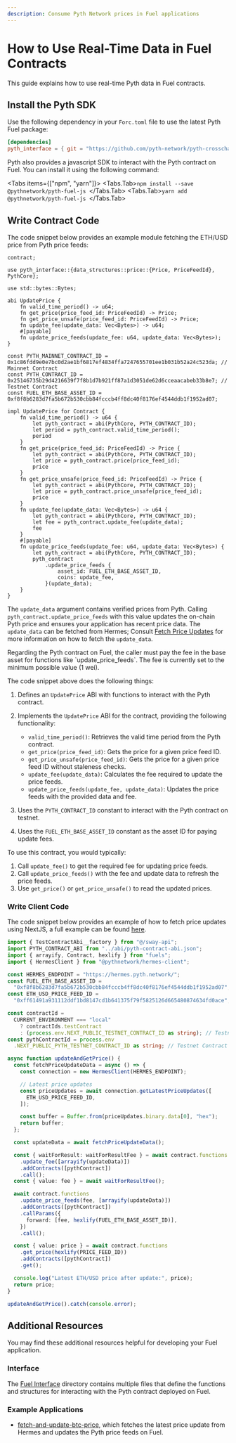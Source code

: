 ```yaml
---
description: Consume Pyth Network prices in Fuel applications
---
```



# How to Use Real-Time Data in Fuel Contracts

This guide explains how to use real-time Pyth data in Fuel contracts.

## Install the Pyth SDK

Use the following dependency in your `Forc.toml` file to use the latest Pyth Fuel package:

```toml copy
[dependencies]
pyth_interface = { git = "https://github.com/pyth-network/pyth-crosschain", tag = "pyth-fuel-contract-v0.5.0" }
```

Pyth also provides a javascript SDK to interact with the Pyth contract on Fuel. You can install it using the following command:

<Tabs items={["npm", "yarn"]}>
  <Tabs.Tab>```npm install --save @pythnetwork/pyth-fuel-js ```</Tabs.Tab>
  <Tabs.Tab>```yarn add @pythnetwork/pyth-fuel-js ```</Tabs.Tab>
</Tabs>

## Write Contract Code

The code snippet below provides an example module fetching the ETH/USD price from Pyth price feeds:

```sway copy
contract;

use pyth_interface::{data_structures::price::{Price, PriceFeedId}, PythCore};

use std::bytes::Bytes;

abi UpdatePrice {
    fn valid_time_period() -> u64;
    fn get_price(price_feed_id: PriceFeedId) -> Price;
    fn get_price_unsafe(price_feed_id: PriceFeedId) -> Price;
    fn update_fee(update_data: Vec<Bytes>) -> u64;
    #[payable]
    fn update_price_feeds(update_fee: u64, update_data: Vec<Bytes>);
}

const PYTH_MAINNET_CONTRACT_ID = 0x1c86fdd9e0e7bc0d2ae1bf6817ef4834ffa7247655701ee1b031b52a24c523da; // Mainnet Contract
const PYTH_CONTRACT_ID = 0x25146735b29d4216639f7f8b1d7b921ff87a1d3051de62d6cceaacabeb33b8e7; // Testnet Contract
const FUEL_ETH_BASE_ASSET_ID = 0xf8f8b6283d7fa5b672b530cbb84fcccb4ff8dc40f8176ef4544ddb1f1952ad07;

impl UpdatePrice for Contract {
    fn valid_time_period() -> u64 {
        let pyth_contract = abi(PythCore, PYTH_CONTRACT_ID);
        let period = pyth_contract.valid_time_period();
        period
    }
    fn get_price(price_feed_id: PriceFeedId) -> Price {
        let pyth_contract = abi(PythCore, PYTH_CONTRACT_ID);
        let price = pyth_contract.price(price_feed_id);
        price
    }
    fn get_price_unsafe(price_feed_id: PriceFeedId) -> Price {
        let pyth_contract = abi(PythCore, PYTH_CONTRACT_ID);
        let price = pyth_contract.price_unsafe(price_feed_id);
        price
    }
    fn update_fee(update_data: Vec<Bytes>) -> u64 {
        let pyth_contract = abi(PythCore, PYTH_CONTRACT_ID);
        let fee = pyth_contract.update_fee(update_data);
        fee
    }
    #[payable]
    fn update_price_feeds(update_fee: u64, update_data: Vec<Bytes>) {
        let pyth_contract = abi(PythCore, PYTH_CONTRACT_ID);
        pyth_contract
            .update_price_feeds {
                asset_id: FUEL_ETH_BASE_ASSET_ID,
                coins: update_fee,
            }(update_data);
    }
}
```

The `update_data` argument contains verified prices from Pyth.
Calling `pyth_contract.update_price_feeds` with this value updates the on-chain Pyth price and ensures your application has recent price data.
The `update_data` can be fetched from Hermes; Consult [Fetch Price Updates](https://docs.pyth.network/price-feeds/fetch-price-updates) for more information on how to fetch the `update_data`.

<Callout type="info" emoji="ℹ️">
  Regarding the Pyth contract on Fuel, the caller must pay the fee in the base
  asset for functions like `update_price_feeds`. The fee is currently set to the
  minimum possible value (1 wei).
</Callout>

The code snippet above does the following things:

1. Defines an `UpdatePrice` ABI with functions to interact with the Pyth contract.
2. Implements the `UpdatePrice` ABI for the contract, providing the following functionality:

   - `valid_time_period()`: Retrieves the valid time period from the Pyth contract.
   - `get_price(price_feed_id)`: Gets the price for a given price feed ID.
   - `get_price_unsafe(price_feed_id)`: Gets the price for a given price feed ID without staleness checks.
   - `update_fee(update_data)`: Calculates the fee required to update the price feeds.
   - `update_price_feeds(update_fee, update_data)`: Updates the price feeds with the provided data and fee.

3. Uses the `PYTH_CONTRACT_ID` constant to interact with the Pyth contract on testnet.
4. Uses the `FUEL_ETH_BASE_ASSET_ID` constant as the asset ID for paying update fees.

To use this contract, you would typically:

1. Call `update_fee()` to get the required fee for updating price feeds.
2. Call `update_price_feeds()` with the fee and update data to refresh the price feeds.
3. Use `get_price()` or `get_price_unsafe()` to read the updated prices.

### Write Client Code

The code snippet below provides an example of how to fetch price updates using NextJS, a full example can be found [here](https://github.com/pyth-network/pyth-examples/tree/main/price_feeds/fuel/fetch-and-update-btc-price).

```ts copy
import { TestContractAbi__factory } from "@/sway-api";
import PYTH_CONTRACT_ABI from "../abi/pyth-contract-abi.json";
import { arrayify, Contract, hexlify } from "fuels";
import { HermesClient } from "@pythnetwork/hermes-client";

const HERMES_ENDPOINT = "https://hermes.pyth.network/";
const FUEL_ETH_BASE_ASSET_ID =
  "0xf8f8b6283d7fa5b672b530cbb84fcccb4ff8dc40f8176ef4544ddb1f1952ad07";
const ETH_USD_PRICE_FEED_ID =
  "0xff61491a931112ddf1bd8147cd1b641375f79f5825126d665480874634fd0ace"; // ETH/USD

const contractId =
  CURRENT_ENVIRONMENT === "local"
    ? contractIds.testContract
    : (process.env.NEXT_PUBLIC_TESTNET_CONTRACT_ID as string); // Testnet Contract ID
const pythContractId = process.env
  .NEXT_PUBLIC_PYTH_TESTNET_CONTRACT_ID as string; // Testnet Contract ID

async function updateAndGetPrice() {
  const fetchPriceUpdateData = async () => {
    const connection = new HermesClient(HERMES_ENDPOINT);

    // Latest price updates
    const priceUpdates = await connection.getLatestPriceUpdates([
      ETH_USD_PRICE_FEED_ID,
    ]);

    const buffer = Buffer.from(priceUpdates.binary.data[0], "hex");
    return buffer;
  };

  const updateData = await fetchPriceUpdateData();

  const { waitForResult: waitForResultFee } = await contract.functions
    .update_fee([arrayify(updateData)])
    .addContracts([pythContract])
    .call();
  const { value: fee } = await waitForResultFee();

  await contract.functions
    .update_price_feeds(fee, [arrayify(updateData)])
    .addContracts([pythContract])
    .callParams({
      forward: [fee, hexlify(FUEL_ETH_BASE_ASSET_ID)],
    })
    .call();

  const { value: price } = await contract.functions
    .get_price(hexlify(PRICE_FEED_ID))
    .addContracts([pythContract])
    .get();

  console.log("Latest ETH/USD price after update:", price);
  return price;
}

updateAndGetPrice().catch(console.error);
```

## Additional Resources

You may find these additional resources helpful for developing your Fuel application.

### Interface

The [Fuel Interface](https://github.com/pyth-network/pyth-crosschain/tree/main/target_chains/fuel/contracts/pyth-interface/src) directory contains multiple files that define the functions and structures for interacting with the Pyth contract deployed on Fuel.

### Example Applications

- [fetch-and-update-btc-price](https://github.com/pyth-network/pyth-examples/tree/main/price_feeds/fuel/fetch-and-update-btc-price), which fetches the latest price update from Hermes and updates the Pyth price feeds on Fuel.

